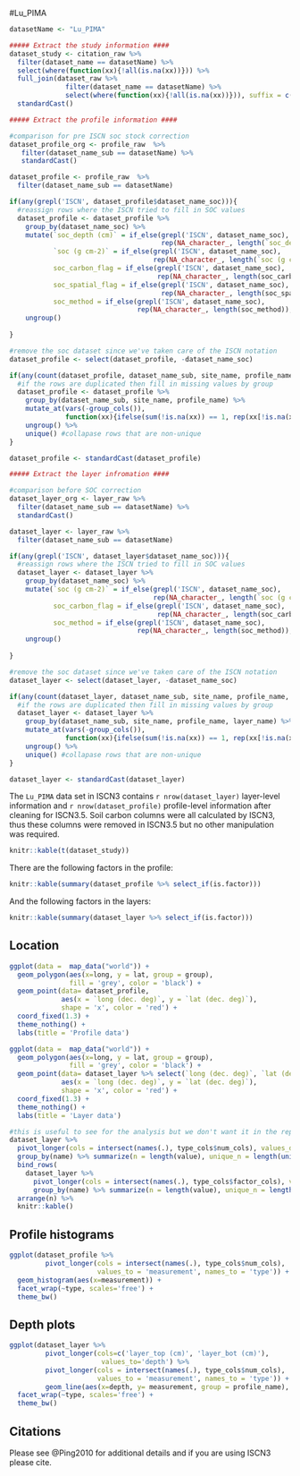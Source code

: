 #Lu_PIMA

```r
datasetName <- "Lu_PIMA"

##### Extract the study information ####
dataset_study <- citation_raw %>% 
  filter(dataset_name == datasetName) %>%
  select(where(function(xx){!all(is.na(xx))})) %>%
  full_join(dataset_raw %>% 
              filter(dataset_name == datasetName) %>%
              select(where(function(xx){!all(is.na(xx))})), suffix = c('_citation', '_dataset'))%>%
  standardCast()
```

```r
##### Extract the profile information ####

#comparison for pre ISCN soc stock correction
dataset_profile_org <- profile_raw  %>%
   filter(dataset_name_sub == datasetName) %>%
   standardCast()

dataset_profile <- profile_raw  %>%
  filter(dataset_name_sub == datasetName) 

if(any(grepl('ISCN', dataset_profile$dataset_name_soc))){
  #reassign rows where the ISCN tried to fill in SOC values
  dataset_profile <- dataset_profile %>%
    group_by(dataset_name_soc) %>%
    mutate(`soc_depth (cm)` = if_else(grepl('ISCN', dataset_name_soc),
                                      rep(NA_character_, length(`soc_depth (cm)`)), `soc_depth (cm)`),
           `soc (g cm-2)` = if_else(grepl('ISCN', dataset_name_soc),
                                    rep(NA_character_, length(`soc (g cm-2)`)), `soc (g cm-2)`),
           soc_carbon_flag = if_else(grepl('ISCN', dataset_name_soc),
                                     rep(NA_character_, length(soc_carbon_flag)), soc_carbon_flag),
           soc_spatial_flag = if_else(grepl('ISCN', dataset_name_soc),
                                      rep(NA_character_, length(soc_spatial_flag)), soc_spatial_flag),
           soc_method = if_else(grepl('ISCN', dataset_name_soc), 
                                rep(NA_character_, length(soc_method)), soc_method)) %>%
    ungroup()
  
}

#remove the soc dataset since we've taken care of the ISCN notation
dataset_profile <- select(dataset_profile, -dataset_name_soc)  

if(any(count(dataset_profile, dataset_name_sub, site_name, profile_name)$n > 1)){
  #if the rows are duplicated then fill in missing values by group
  dataset_profile <- dataset_profile %>%
    group_by(dataset_name_sub, site_name, profile_name) %>%
    mutate_at(vars(-group_cols()), 
              function(xx){ifelse(sum(!is.na(xx)) == 1, rep(xx[!is.na(xx)], length(xx)),xx)}) %>% #if there is one value that isn't na then populate the rest of the entry, this fills in the
    ungroup() %>%
    unique() #collapase rows that are non-unique
}

dataset_profile <- standardCast(dataset_profile)
```

```r
##### Extract the layer infromation ####

#comparison before SOC correction
dataset_layer_org <- layer_raw %>%
  filter(dataset_name_sub == datasetName) %>%
  standardCast()

dataset_layer <- layer_raw %>%
  filter(dataset_name_sub == datasetName) 

if(any(grepl('ISCN', dataset_layer$dataset_name_soc))){
  #reassign rows where the ISCN tried to fill in SOC values
  dataset_layer <- dataset_layer %>%
    group_by(dataset_name_soc) %>%
    mutate(`soc (g cm-2)` = if_else(grepl('ISCN', dataset_name_soc),
                                    rep(NA_character_, length(`soc (g cm-2)`)), `soc (g cm-2)`),
           soc_carbon_flag = if_else(grepl('ISCN', dataset_name_soc),
                                     rep(NA_character_, length(soc_carbon_flag)), soc_carbon_flag),
           soc_method = if_else(grepl('ISCN', dataset_name_soc), 
                                rep(NA_character_, length(soc_method)), soc_method)) %>%
    ungroup()
  
}

#remove the soc dataset since we've taken care of the ISCN notation
dataset_layer <- select(dataset_layer, -dataset_name_soc) 

if(any(count(dataset_layer, dataset_name_sub, site_name, profile_name, layer_name)$n > 1)){
  #if the rows are duplicated then fill in missing values by group
  dataset_layer <- dataset_layer %>%
    group_by(dataset_name_sub, site_name, profile_name, layer_name) %>%
    mutate_at(vars(-group_cols()), 
              function(xx){ifelse(sum(!is.na(xx)) == 1, rep(xx[!is.na(xx)], length(xx)),xx)}) %>% #if there is one value that isn't na then populate the rest of the entry, this fills in the
    ungroup() %>%
    unique() #collapase rows that are non-unique
}

dataset_layer <- standardCast(dataset_layer)

```

The `Lu_PIMA` data set in ISCN3 contains `r nrow(dataset_layer)` layer-level information and `r nrow(dataset_profile)` profile-level information after cleaning for ISCN3.5.
Soil carbon columns were all calculated by ISCN3, thus these columns were removed in ISCN3.5 but no other manipulation was required.

```r
knitr::kable(t(dataset_study))
```


There are the following factors in the profile:

```r
knitr::kable(summary(dataset_profile %>% select_if(is.factor)))
```

And the following factors in the layers:
```r
knitr::kable(summary(dataset_layer %>% select_if(is.factor)))
```


## Location

```r

ggplot(data =  map_data("world")) + 
  geom_polygon(aes(x=long, y = lat, group = group), 
               fill = 'grey', color = 'black') + 
  geom_point(data= dataset_profile, 
             aes(x = `long (dec. deg)`, y = `lat (dec. deg)`),
             shape = 'x', color = 'red') +
  coord_fixed(1.3) +
  theme_nothing() +
  labs(title = 'Profile data')

ggplot(data =  map_data("world")) + 
  geom_polygon(aes(x=long, y = lat, group = group), 
               fill = 'grey', color = 'black') + 
  geom_point(data= dataset_layer %>% select(`long (dec. deg)`, `lat (dec. deg)`) %>% unique(), 
             aes(x = `long (dec. deg)`, y = `lat (dec. deg)`),
             shape = 'x', color = 'red') +
  coord_fixed(1.3) +
  theme_nothing() +
  labs(title = 'Layer data')

```

```r
#this is useful to see for the analysis but we don't want it in the report
dataset_layer %>%
  pivot_longer(cols = intersect(names(.), type_cols$num_cols), values_drop_na = TRUE) %>%
  group_by(name) %>% summarize(n = length(value), unique_n = length(unique(value))) %>%
  bind_rows(
    dataset_layer %>%
      pivot_longer(cols = intersect(names(.), type_cols$factor_cols), values_drop_na = TRUE) %>%
      group_by(name) %>% summarize(n = length(value), unique_n = length(unique(value))) ) %>%
  arrange(n) %>%
  knitr::kable()
```

## Profile histograms

```r
ggplot(dataset_profile %>%
         pivot_longer(cols = intersect(names(.), type_cols$num_cols), 
                      values_to = 'measurement', names_to = 'type')) +
  geom_histogram(aes(x=measurement)) +
  facet_wrap(~type, scales='free') +
  theme_bw()
```

## Depth plots

```r
ggplot(dataset_layer %>% 
         pivot_longer(cols=c('layer_top (cm)', 'layer_bot (cm)'),
                       values_to='depth') %>%
         pivot_longer(cols = intersect(names(.), type_cols$num_cols), 
                      values_to = 'measurement', names_to = 'type')) +
         geom_line(aes(x=depth, y= measurement, group = profile_name), alpha = 0.5) +
  facet_wrap(~type, scales='free') +
  theme_bw()
```

## Citations

Please see @Ping2010 for additional details and if you are using ISCN3 please cite.